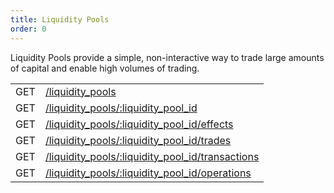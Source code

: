 ```yaml
---
title: Liquidity Pools
order: 0
---
```



Liquidity Pools provide a simple, non-interactive way to trade large amounts of capital and enable high volumes of trading.

<EndpointsTable title="Endpoints">

|     |                                                                        |
| --- | ---------------------------------------------------------------------- |
| GET | [/liquidity_pools](../list-liquidity-pools.api.mdx)                                         |
| GET | [/liquidity_pools/:liquidity_pool_id](../retrieve-a-liquidity-pool.api.mdx)                    |
| GET | [/liquidity_pools/:liquidity_pool_id/effects](../retrieve-related-effects.api.mdx)           |
| GET | [/liquidity_pools/:liquidity_pool_id/trades](../retrieve-related-trades.api.mdx)           |
| GET | [/liquidity_pools/:liquidity_pool_id/transactions](../lp-retrieve-related-transactions.api.mdx) |
| GET | [/liquidity_pools/:liquidity_pool_id/operations](../lp-retrieve-related-operations.api.mdx)     |

</EndpointsTable>
